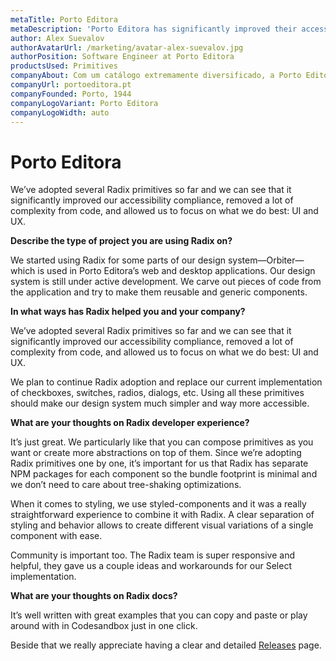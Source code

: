 ```yaml
---
metaTitle: Porto Editora
metaDescription: 'Porto Editora has significantly improved their accessibility compliance by using Radix Primitives and have been able to focus on what they do best: UI and UX.'
author: Alex Suevalov
authorAvatarUrl: /marketing/avatar-alex-suevalov.jpg
authorPosition: Software Engineer at Porto Editora
productsUsed: Primitives
companyAbout: Com um catálogo extremamente diversificado, a Porto Editora lidera o setor da edição digital de conteúdos educativos, lúdico-educativos e de referência em Língua Portuguesa.
companyUrl: portoeditora.pt
companyFounded: Porto, 1944
companyLogoVariant: Porto Editora
companyLogoWidth: auto
---
```


# Porto Editora

<HeroQuote>
  We’ve adopted several Radix primitives so far and we can see that it
  significantly improved our accessibility compliance, removed a lot of
  complexity from code, and allowed us to focus on what we do best: UI and UX.
</HeroQuote>

**Describe the type of project you are using Radix on?**

We started using Radix for some parts of our design system—Orbiter—which is used in Porto Editora’s web and desktop applications. Our design system is still under active development. We carve out pieces of code from the application and try to make them reusable and generic components.

**In what ways has Radix helped you and your company?**

We’ve adopted several Radix primitives so far and we can see that it significantly improved our accessibility compliance, removed a lot of complexity from code, and allowed us to focus on what we do best: UI and UX.

We plan to continue Radix adoption and replace our current implementation of checkboxes, switches, radios, dialogs, etc. Using all these primitives should make our design system much simpler and way more accessible.

**What are your thoughts on Radix developer experience?**

It’s just great. We particularly like that you can compose primitives as you want or create more abstractions on top of them. Since we’re adopting Radix primitives one by one, it’s important for us that Radix has separate NPM packages for each component so the bundle footprint is minimal and we don’t need to care about tree-shaking optimizations.

When it comes to styling, we use styled-components and it was a really straightforward experience to combine it with Radix. A clear separation of styling and behavior allows to create different visual variations of a single component with ease.

Community is important too. The Radix team is super responsive and helpful, they gave us a couple ideas and workarounds for our Select implementation.

**What are your thoughts on Radix docs?**

It’s well written with great examples that you can copy and paste or play around with in Codesandbox just in one click.

Beside that we really appreciate having a clear and detailed [Releases](../docs/primitives/overview/releases) page.
